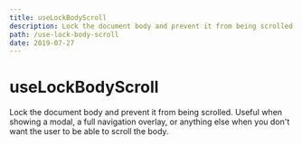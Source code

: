 ```yaml
---
title: useLockBodyScroll
description: Lock the document body and prevent it from being scrolled. Useful when showing a modal, a full navigation overlay, or anything else when you don't want the user to be able to scroll the body.
path: /use-lock-body-scroll
date: 2019-07-27
---
```


# useLockBodyScroll

Lock the document body and prevent it from being scrolled. Useful when showing a modal, a full navigation overlay, or anything else when you don't want the user to be able to scroll the body.